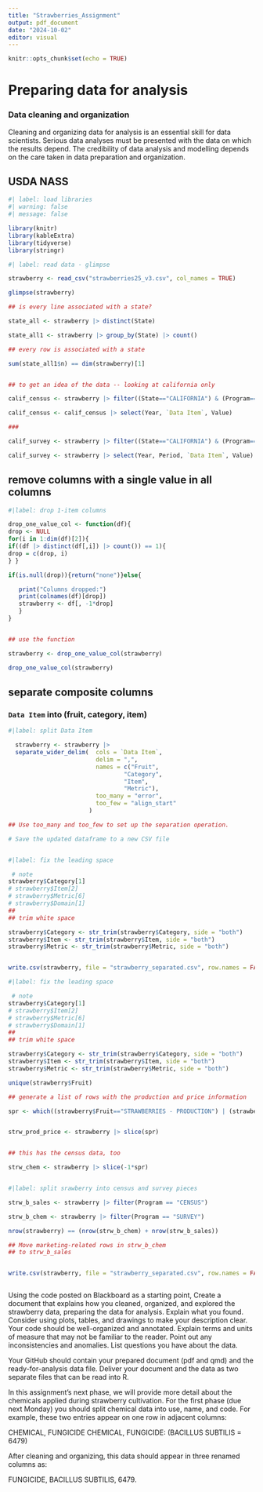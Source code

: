 ```yaml
---
title: "Strawberries_Assignment"
output: pdf_document
date: "2024-10-02"
editor: visual
---
```


```r
knitr::opts_chunk$set(echo = TRUE)
```

# Preparing data for analysis

### Data cleaning and organization

Cleaning and organizing data for analysis is an essential skill for data scientists. Serious data analyses must be presented with the data on which the results depend. The credibility of data analysis and modelling depends on the care taken in data preparation and organization.

## USDA NASS

```r
#| label: load libraries
#| warning: false
#| message: false

library(knitr)  
library(kableExtra)
library(tidyverse)
library(stringr)
```



```r
#| label: read data - glimpse 

strawberry <- read_csv("strawberries25_v3.csv", col_names = TRUE)

glimpse(strawberry)
```

```r

## is every line associated with a state?

state_all <- strawberry |> distinct(State)

state_all1 <- strawberry |> group_by(State) |> count()

## every row is associated with a state

sum(state_all1$n) == dim(strawberry)[1]


## to get an idea of the data -- looking at california only

calif_census <- strawberry |> filter((State=="CALIFORNIA") & (Program=="CENSUS"))

calif_census <- calif_census |> select(Year, `Data Item`, Value)

### 

calif_survey <- strawberry |> filter((State=="CALIFORNIA") & (Program=="SURVEY"))

calif_survey <- strawberry |> select(Year, Period, `Data Item`, Value)


```
## remove columns with a single value in all columns

```r
#|label: drop 1-item columns

drop_one_value_col <- function(df){
drop <- NULL
for(i in 1:dim(df)[2]){
if((df |> distinct(df[,i]) |> count()) == 1){
drop = c(drop, i)
} }

if(is.null(drop)){return("none")}else{

   print("Columns dropped:")
   print(colnames(df)[drop])
   strawberry <- df[, -1*drop]
   }
}


## use the function

strawberry <- drop_one_value_col(strawberry)

drop_one_value_col(strawberry)

```

## separate composite columns

### `Data Item` into (fruit, category, item)

```r
#|label: split Data Item

  strawberry <- strawberry |>
  separate_wider_delim(  cols = `Data Item`,
                         delim = ",",
                         names = c("Fruit",
                                 "Category",
                                 "Item",
                                 "Metric"),
                         too_many = "error",
                         too_few = "align_start"
                       )

## Use too_many and too_few to set up the separation operation.

# Save the updated dataframe to a new CSV file


#|label: fix the leading space

 # note
strawberry$Category[1]
# strawberry$Item[2]
# strawberry$Metric[6]
# strawberry$Domain[1]
## 
## trim white space 

strawberry$Category <- str_trim(strawberry$Category, side = "both")
strawberry$Item <- str_trim(strawberry$Item, side = "both")
strawberry$Metric <- str_trim(strawberry$Metric, side = "both")


write.csv(strawberry, file = "strawberry_separated.csv", row.names = FALSE)

#|label: fix the leading space

 # note
strawberry$Category[1]
# strawberry$Item[2]
# strawberry$Metric[6]
# strawberry$Domain[1]
## 
## trim white space 

strawberry$Category <- str_trim(strawberry$Category, side = "both")
strawberry$Item <- str_trim(strawberry$Item, side = "both")
strawberry$Metric <- str_trim(strawberry$Metric, side = "both")

unique(strawberry$Fruit)

## generate a list of rows with the production and price information

spr <- which((strawberry$Fruit=="STRAWBERRIES - PRODUCTION") | (strawberry$Fruit=="STRAWBERRIES - PRICE RECEIVED"))


strw_prod_price <- strawberry |> slice(spr)


## this has the census data, too

strw_chem <- strawberry |> slice(-1*spr)


#|label: split srawberry into census and survey pieces

strw_b_sales <- strawberry |> filter(Program == "CENSUS")

strw_b_chem <- strawberry |> filter(Program == "SURVEY")

nrow(strawberry) == (nrow(strw_b_chem) + nrow(strw_b_sales))

## Move marketing-related rows in strw_b_chem 
## to strw_b_sales


write.csv(strawberry, file = "strawberry_separated.csv", row.names = FALSE)

```
```r



```




Using the code posted on Blackboard as a starting point, Create a document that explains how you cleaned, organized, and explored the strawberry data, preparing the data for analysis. Explain what you found. Consider using plots, tables, and drawings to make your description clear. Your code should be well-organized and annotated. Explain terms and units of measure that may not be familiar to the reader. Point out any inconsistencies and anomalies. List questions you have about the data.

Your GitHub should contain your prepared document (pdf and qmd) and the ready-for-analysis data file. Deliver your document and the data as two separate files that can be read into R.

In this assignment's next phase, we will provide more detail about the chemicals applied during strawberry cultivation. For the first phase (due next Monday) you should split chemical data into use, name, and code. For example, these two entries appear on one row in adjacent columns:

CHEMICAL, FUNGICIDE CHEMICAL, FUNGICIDE: (BACILLUS SUBTILIS = 6479)

After cleaning and organizing, this data should appear in three renamed columns as:

FUNGICIDE, BACILLUS SUBTILIS, 6479.
